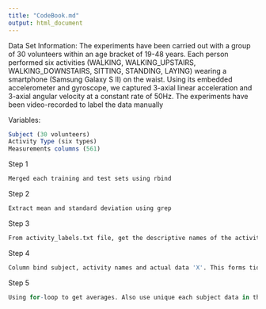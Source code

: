 ```yaml
---
title: "CodeBook.md"
output: html_document
---
```


Data Set Information: The experiments have been carried out with a group of 30 volunteers within an age bracket of 19-48 years. Each person performed six activities (WALKING, WALKING_UPSTAIRS, WALKING_DOWNSTAIRS, SITTING, STANDING, LAYING) wearing a smartphone (Samsung Galaxy S II) on the waist. Using its embedded accelerometer and gyroscope, we captured 3-axial linear acceleration and 3-axial angular velocity at a constant rate of 50Hz. The experiments have been video-recorded to label the data manually

Variables:
```r
Subject (30 volunteers)
Activity Type (six types)
Measurements columns (561)
```

Step 1
```r
Merged each training and test sets using rbind
```
Step 2
```r
Extract mean and standard deviation using grep
```
Step 3
```r
From activity_labels.txt file, get the descriptive names of the activity. Update data set 'Y' with the names
```
Step 4
```r
Column bind subject, activity names and actual data 'X'. This forms tidy data set
```
Step 5
```r
Using for-loop to get averages. Also use unique each subject data in the data set.
```


